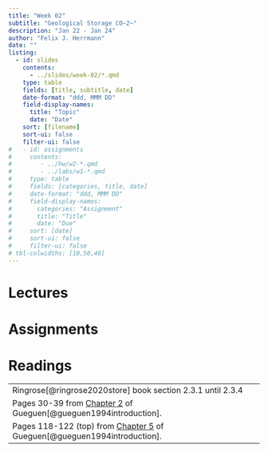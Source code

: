 ```yaml
---
title: "Week 02"
subtitle: "Geological Storage CO~2~"
description: "Jan 22 - Jan 24"
author: "Felix J. Herrmann"
date: ""
listing:
  - id: slides
    contents:
      - ../slides/week-02/*.qmd
    type: table
    fields: [title, subtitle, date]
    date-format: "ddd, MMM DD"
    field-display-names:
      title: "Topic"
      date: "Date"
    sort: [filename]
    sort-ui: false
    filter-ui: false
#   - id: assignments
#     contents:
#        - ../hw/w2-*.qmd
#        - ../labs/w1-*.qmd
#     type: table
#     fields: [categories, title, date]
#     date-format: "ddd, MMM DD"
#     field-display-names:
#       categories: "Assignment"
#       title: "Title"
#       date: "Due"
#     sort: [date]
#     sort-ui: false
#     filter-ui: false
# tbl-colwidths: [10,50,40]
---
```


# Lectures

::: {#slides}
:::

# Assignments

::: {#assignments}
:::


# Readings

|  |
|------------------------------------------------------------------------|
| Ringrose[@ringrose2020store] book section 2.3.1 until 2.3.4 |
| Pages 30-39 from [Chapter 2](https://www.dropbox.com/scl/fi/fa3n6ae8cyfxul60lmauf/chapter2gueguen.pdf?rlkey=ly4qikd244uvhwxuuubhoupvv&st=p8r5ns9a&dl=0) of Gueguen[@gueguen1994introduction]. |
| Pages 118-122 (top) from [Chapter 5]() of Gueguen[@gueguen1994introduction]. |